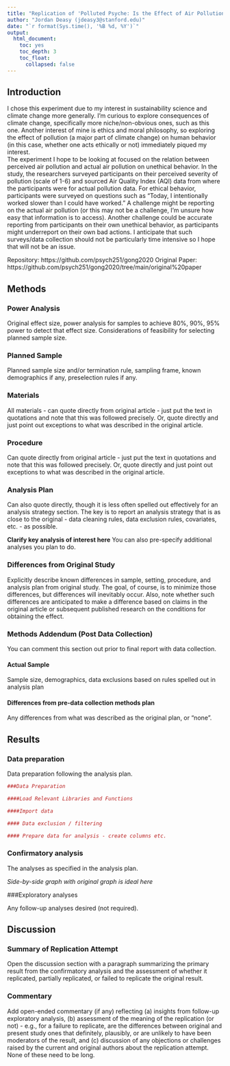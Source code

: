 ```yaml
---
title: "Replication of 'Polluted Psyche: Is the Effect of Air Pollution on Unethical Behavior More Physiological or Psychological?' by Gong et al. (2020, Psychological Science)"
author: "Jordan Deasy (jdeasy3@stanford.edu)"
date: "`r format(Sys.time(), '%B %d, %Y')`"
output:
  html_document:
    toc: yes
    toc_depth: 3
    toc_float:
      collapsed: false
---
```


<!-- Replication reports should all use this template to standardize reporting across projects.  These reports will be public supplementary materials that accompany the summary report(s) of the aggregate results. -->

## Introduction

I chose this experiment due to my interest in sustainability science and climate change more generally. I'm curious to explore consequences of climate change, specifically more niche/non-obvious ones, such as this one. Another interest of mine is ethics and moral philosophy, so exploring the effect of pollution (a major part of climate change) on human behavior (in this case, whether one acts ethically or not) immediately piqued my interest. <br />
The experiment I hope to be looking at focused on the relation between perceived air pollution and actual air pollution on unethical behavior. In the study, the researchers surveyed participants on their perceived severity of pollution (scale of 1-6) and sourced Air Quality Index (AQI) data from where the participants were for actual pollution data. For ethical behavior, participants were surveyed on questions such as "Today, I intentionally worked slower than I could have worked."
A challenge might be reporting on the actual air pollution (or this may not be a challenge, I'm unsure how easy that information is to access). Another challenge could be accurate reporting from participants on their own unethical behavior, as participants might underreport on their own bad actions. I anticipate that such surveys/data collection should not be particularly time intensive so I hope that will not be an issue. 

Repository: https://github.com/psych251/gong2020
Original Paper: https://github.com/psych251/gong2020/tree/main/original%20paper 

## Methods

### Power Analysis

Original effect size, power analysis for samples to achieve 80%, 90%, 95% power to detect that effect size.  Considerations of feasibility for selecting planned sample size.

### Planned Sample

Planned sample size and/or termination rule, sampling frame, known demographics if any, preselection rules if any.

### Materials

All materials - can quote directly from original article - just put the text in quotations and note that this was followed precisely.  Or, quote directly and just point out exceptions to what was described in the original article.

### Procedure	

Can quote directly from original article - just put the text in quotations and note that this was followed precisely.  Or, quote directly and just point out exceptions to what was described in the original article.

### Analysis Plan

Can also quote directly, though it is less often spelled out effectively for an analysis strategy section.  The key is to report an analysis strategy that is as close to the original - data cleaning rules, data exclusion rules, covariates, etc. - as possible.  

**Clarify key analysis of interest here**  You can also pre-specify additional analyses you plan to do.

### Differences from Original Study

Explicitly describe known differences in sample, setting, procedure, and analysis plan from original study.  The goal, of course, is to minimize those differences, but differences will inevitably occur.  Also, note whether such differences are anticipated to make a difference based on claims in the original article or subsequent published research on the conditions for obtaining the effect.

### Methods Addendum (Post Data Collection)

You can comment this section out prior to final report with data collection.

#### Actual Sample
  Sample size, demographics, data exclusions based on rules spelled out in analysis plan

#### Differences from pre-data collection methods plan
  Any differences from what was described as the original plan, or “none”.


## Results


### Data preparation

Data preparation following the analysis plan.
	
```r
###Data Preparation

####Load Relevant Libraries and Functions

####Import data

#### Data exclusion / filtering

#### Prepare data for analysis - create columns etc.
```

### Confirmatory analysis

The analyses as specified in the analysis plan.  

*Side-by-side graph with original graph is ideal here*

###Exploratory analyses

Any follow-up analyses desired (not required).  

## Discussion

### Summary of Replication Attempt

Open the discussion section with a paragraph summarizing the primary result from the confirmatory analysis and the assessment of whether it replicated, partially replicated, or failed to replicate the original result.  

### Commentary

Add open-ended commentary (if any) reflecting (a) insights from follow-up exploratory analysis, (b) assessment of the meaning of the replication (or not) - e.g., for a failure to replicate, are the differences between original and present study ones that definitely, plausibly, or are unlikely to have been moderators of the result, and (c) discussion of any objections or challenges raised by the current and original authors about the replication attempt.  None of these need to be long.
